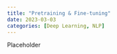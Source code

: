 ```yaml
---
title: "Pretraining & Fine-tuning"
date: 2023-03-03
categories: [Deep Learning, NLP]
---
```

Placeholder
